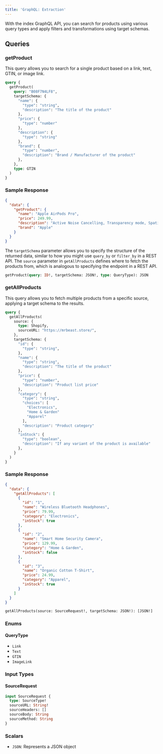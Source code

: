 ```yaml
---
title: 'GraphQL: Extraction'
---
```


With the index GraphQL API, you can search for products using various query types and apply filters and transformations using target schemas.

## Queries

### getProduct
This query allows you to search for a single product based on a link, text, GTIN, or image link.

```graphql
query {
  getProduct(
    query: "B08F7N4LF8",
    targetSchema: {
      "name": {
        "type": "string",
        "description": "The title of the product"
      },
      "price": {
        "type": "number"
      },
      "description": {
        "type": "string"
      },
      "brand": {
        "type": "number",
        "description": "Brand / Manufacturer of the product"
      },
    },
    type: GTIN
  )
}
```

### Sample Response

```json
{
  "data": {
    "getProduct": {
      "name": "Apple AirPods Pro",
      "price": 249.99,
      "description": "Active Noise Cancelling, Transparency mode, Spatial Audio",
      "brand": "Apple"
    }
  }
}
```

The `targetSchema` parameter allows you to specify the structure of the returned data, similar to how you might use `query_by` or `filter_by` in a REST API. The `source` parameter in `getAllProducts` defines where to fetch the products from, which is analogous to specifying the endpoint in a REST API.

```graphql
getProduct(query: ID!, targetSchema: JSON!, type: QueryType): JSON
```

### getAllProducts
This query allows you to fetch multiple products from a specific source, applying a target schema to the results.

```graphql
query {
  getAllProducts(
    source: {
      type: Shopify,
      sourceURL: "https://mrbeast.store/",
    },
    targetSchema: {
      "id": {
        "type": "string",
      },
      "name": {
        "type": "string",
        "description": "The title of the product"
      },
      "price": {
        "type": "number",
        "description": "Product list price"
      },
      "category": {
        "type": "string",
        "choices": [
          "Electronics",
          "Home & Garden"
          "Apparel"
        ],
        "description": "Product category"
      },
      "inStock": {
        "type": "boolean",
        "description": "If any variant of the product is available"
      },
    }
  )
}
```

### Sample Response

```json
{
  "data": {
    "getAllProducts": [
      {
        "id": "1",
        "name": "Wireless Bluetooth Headphones",
        "price": 79.99,
        "category": "Electronics",
        "inStock": true
      },
      {
        "id": "2",
        "name": "Smart Home Security Camera",
        "price": 129.99,
        "category": "Home & Garden",
        "inStock": false
      },
      {
        "id": "3",
        "name": "Organic Cotton T-Shirt",
        "price": 24.99,
        "category": "Apparel",
        "inStock": true
      }
    ]
  }
}
```

```graphql
getAllProducts(source: SourceRequest!, targetSchema: JSON!): [JSON!]
```
### Enums

#### QueryType
- `Link`
- `Text`
- `GTIN`
- `ImageLink`

### Input Types

#### SourceRequest
```graphql
input SourceRequest {
  type: SourceType!
  sourceURL: String!
  sourceHeaders: []    
  sourceBody: String
  sourceMethod: String
}
```

### Scalars

- `JSON`: Represents a JSON object